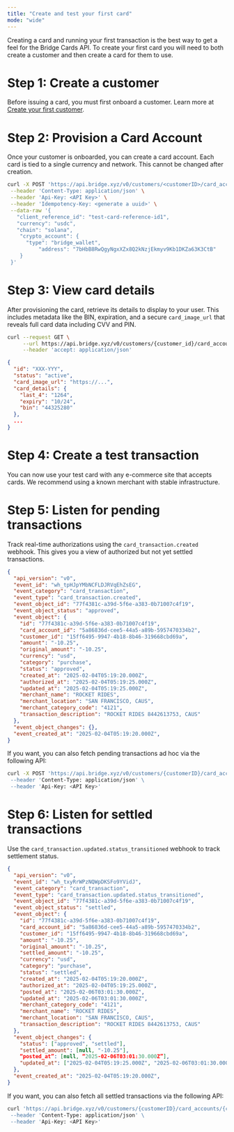 ```yaml
---
title: "Create and test your first card"
mode: "wide"
---
```


Creating a card and running your first transaction is the best way to get a feel for the Bridge Cards API. To create your first card you will need to both create a customer and then create a card for them to use.

# **Step 1: Create a customer**

Before issuing a card, you must first onboard a customer. Learn more at [<u>Create your first customer</u>](/guides/getstarted/createcustomer).

# **Step 2: Provision a Card Account**

Once your customer is onboarded, you can create a card account. Each card is tied to a single currency and network. This cannot be changed after creation.

```bash Request expandable
curl -X POST 'https://api.bridge.xyz/v0/customers/<customerID>/card_accounts' \
 --header 'Content-Type: application/json' \
 --header 'Api-Key: <API Key>' \
 --header 'Idempotency-Key: <generate a uuid>' \
 --data-raw '{
   "client_reference_id": "test-card-reference-id1",
   "currency": "usdc",
   "chain": "solana",
    "crypto_account": {
      "type": "bridge_wallet",
		  "address": "7bHbB8RwQgyNgxXZx8Q2kNzjEkmyv9Kb1DKZa63K3CtB"
    }
 }'
```

# **Step 3: View card details**

After provisioning the card, retrieve its details to display to your user. This includes metadata like the BIN, expiration, and a secure `card_image_url` that reveals full card data including CVV and PIN.

```bash Request
curl --request GET \
     --url https://api.bridge.xyz/v0/customers/{customer_id}/card_accounts/{card_account_id} \
     --header 'accept: application/json'
```

```json Response expandable
{
  "id": "XXX-YYY",
  "status": "active",
  "card_image_url": "https://...",
  "card_details": {
    "last_4": "1264",
    "expiry": "10/24",
    "bin": "44325280"
  },
  ...
}
```

# **Step 4: Create a test transaction**

You can now use your test card with any e-commerce site that accepts cards. We recommend using a known merchant with stable infrastructure.

# **Step 5: Listen for pending transactions**

Track real-time authorizations using the `card_transaction.created` webhook. This gives you a view of authorized but not yet settled transactions.

```json Response expandable
{
  "api_version": "v0",
  "event_id": "wh_tpHJpYMbNCFLDJRVqEhZsEG",
  "event_category": "card_transaction",
  "event_type": "card_transaction.created",
  "event_object_id": "77f4381c-a39d-5f6e-a383-0b71007c4f19",
  "event_object_status": "approved",
  "event_object": {
    "id": "77f4381c-a39d-5f6e-a383-0b71007c4f19",
    "card_account_id": "5a86836d-cee5-44a5-a89b-5957470334b2",
    "customer_id": "15ff6495-9947-4b18-8b46-319668cbd69a",
    "amount": "-10.25",
    "original_amount": "-10.25",
    "currency": "usd",
    "category": "purchase",
    "status": "approved",
    "created_at": "2025-02-04T05:19:20.000Z",
    "authorized_at": "2025-02-04T05:19:25.000Z",
    "updated_at": "2025-02-04T05:19:25.000Z",
    "merchant_name": "ROCKET RIDES",
    "merchant_location": "SAN FRANCISCO, CAUS",
    "merchant_category_code": "4121",
    "transaction_description": "ROCKET RIDES 8442613753, CAUS"
  },
  "event_object_changes": {},
  "event_created_at": "2025-02-04T05:19:20.000Z",
}

```

If you want, you can also fetch pending transactions ad hoc via the following API:

```bash Request
curl -X POST 'https://api.bridge.xyz/v0/customers/{customerID}/card_accounts/{cardAccountID}/authorizations\
 --header 'Content-Type: application/json' \
 --header 'Api-Key: <API Key>'
```

# **Step 6: Listen for settled transactions**

Use the `card_transaction.updated.status_transitioned` webhook to track settlement status.

```json expandable
{
  "api_version": "v0",
  "event_id": "wh_txyRrWPzNQWpDKSFo9YVidJ",
  "event_category": "card_transaction",
  "event_type": "card_transaction.updated.status_transitioned",
  "event_object_id": "77f4381c-a39d-5f6e-a383-0b71007c4f19",
  "event_object_status": "settled",
  "event_object": {
    "id": "77f4381c-a39d-5f6e-a383-0b71007c4f19",
    "card_account_id": "5a86836d-cee5-44a5-a89b-5957470334b2",
    "customer_id": "15ff6495-9947-4b18-8b46-319668cbd69a",
    "amount": "-10.25",
    "original_amount": "-10.25",
    "settled_amount": "-10.25",
    "currency": "usd",
    "category": "purchase",
    "status": "settled",
    "created_at": "2025-02-04T05:19:20.000Z",
    "authorized_at": "2025-02-04T05:19:25.000Z",
    "posted_at": "2025-02-06T03:01:30.000Z",
    "updated_at": "2025-02-06T03:01:30.000Z",
    "merchant_category_code": "4121",
    "merchant_name": "ROCKET RIDES",
    "merchant_location": "SAN FRANCISCO, CAUS",
    "transaction_description": "ROCKET RIDES 8442613753, CAUS"
  },
  "event_object_changes": {
    "status": ["approved", "settled"],
    "settled_amount": [null, "-10.25"],
    “posted_at”: [null, “2025-02-06T03:01:30.000Z”],
    "updated_at": ["2025-02-04T05:19:25.000Z", "2025-02-06T03:01:30.000Z"],
  },
  "event_created_at": "2025-02-04T05:19:20.000Z",
}
```

If you want, you can also fetch all settled transactions via the following API:

```bash Request
curl 'https://api.bridge.xyz/v0/customers/{customerID}/card_accounts/{cardAccountID}/transactions \
 --header 'Content-Type: application/json' \
 --header 'Api-Key: <API Key>'
```
